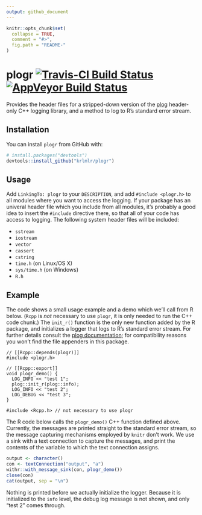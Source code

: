 ```yaml
---
output: github_document
---
```


<!-- README.md is generated from README.Rmd. Please edit that file -->

```r
knitr::opts_chunk$set(
  collapse = TRUE,
  comment = "#>",
  fig.path = "README-"
)
```

# plogr [![Travis-CI Build Status](https://travis-ci.org/krlmlr/plogr.svg?branch=master)](https://travis-ci.org/krlmlr/plogr) [![AppVeyor Build Status](https://ci.appveyor.com/api/projects/status/github/krlmlr/plogr?branch=master&svg=true)](https://ci.appveyor.com/project/krlmlr/plogr)



Provides the header files for a stripped-down version of the [plog](https://github.com/SergiusTheBest/plog) header-only C++ logging library, and a method to log to R's standard error stream.


## Installation

You can install `plogr` from GitHub with:

```r
# install.packages("devtools")
devtools::install_github("krlmlr/plogr")
```

## Usage

Add `LinkingTo: plogr` to your `DESCRIPTION`, and add `#include <plogr.h>` to all modules where you want to access the logging.
If your package has an univeral header file which you include from all modules, it's probably a good idea to insert the `#include` directive there, so that all of your code has access to logging.
The following system header files will be included:

- `sstream`
- `iostream`
- `vector`
- `cassert`
- `cstring`
- `time.h` (on Linux/OS X)
- `sys/time.h` (on Windows)
- `R.h`


## Example

The code shows a small usage example and a demo which we'll call from R below.
(`Rcpp` is *not* necessary to use `plogr`, it is only needed to run the C++ code chunk.)
The `init_r()` function is the only new function added by the R package, and initializes a logger that logs to R's standard error stream.
For further details consult the [plog documentation](https://github.com/SergiusTheBest/plog#readme); for compatibility reasons you won't find the file appenders in this package.

```Rcpp
// [[Rcpp::depends(plogr)]]
#include <plogr.h>

// [[Rcpp::export]]
void plogr_demo() {
  LOG_INFO << "test 1";
  plog::init_r(plog::info);
  LOG_INFO << "test 2";
  LOG_DEBUG << "test 3";
}

#include <Rcpp.h> // not necessary to use plogr
```

The R code below calls the `plogr_demo()` C++ function defined above.
Currently, the messages are printed straight to the standard error stream, so the message capturing mechanisms employed by `knitr` don't work.
We use a sink with a text connection to capture the messages, and print the contents of the variable to which the text connection assigns.


```r
output <- character()
con <- textConnection("output", "a")
withr::with_message_sink(con, plogr_demo())
close(con)
cat(output, sep = "\n")
```

Nothing is printed before we actually initialize the logger.
Because it is initialized to the `info` level, the debug log message is not shown, and only "test 2" comes through.
